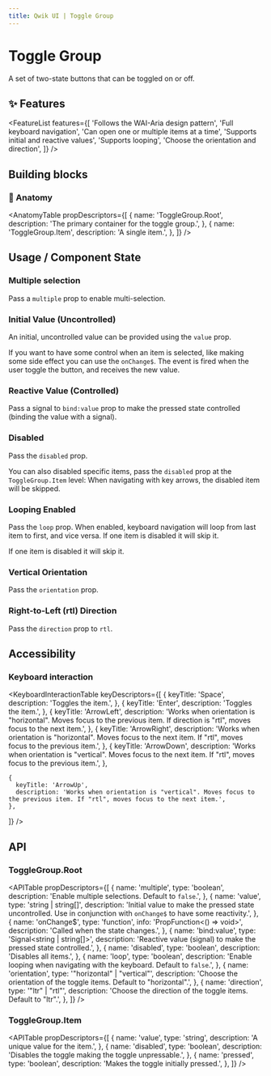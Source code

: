 ```yaml
---
title: Qwik UI | Toggle Group
---
```



<StatusBanner status={statusByComponent.headless.ToggleGroup} />

# Toggle Group

A set of two-state buttons that can be toggled on or off.

<Showcase name="hero" />

## ✨ Features

<FeatureList
  features={[
    'Follows the WAI-Aria design pattern',
    'Full keyboard navigation',
    'Can open one or multiple items at a time',
    'Supports initial and reactive values',
    'Supports looping',
    'Choose the orientation and direction',
  ]}
/>

## Building blocks

<CodeSnippet name="building-blocks" />

### 🎨 Anatomy

<AnatomyTable
  propDescriptors={[
    {
      name: 'ToggleGroup.Root',
      description: 'The primary container for the toggle group.',
    },
    {
      name: 'ToggleGroup.Item',
      description: 'A single item.',
    },
  ]}
/>

## Usage / Component State

### Multiple selection

Pass a `multiple` prop to enable multi-selection.

<Showcase name="multiple" />

### Initial Value (Uncontrolled)

An initial, uncontrolled value can be provided using the `value` prop.

<Showcase name="initialValue" />

If you want to have some control when an item is selected, like making some side effect you can use
the `onChange$`. The event is fired when the user toggle the button, and receives the new value.

<Showcase name="value" />

### Reactive Value (Controlled)

Pass a signal to `bind:value` prop to make the pressed state controlled (binding the value with a signal).

<Showcase name="value-bind" />

### Disabled

Pass the `disabled` prop.

<Showcase name="disabled" />

You can also disabled specific items, pass the `disabled` prop at the `ToggleGroup.Item` level:
When navigating with key arrows, the disabled item will be skipped.

<Showcase name="item-disabled-center" />

### Looping Enabled

Pass the `loop` prop. When enabled, keyboard navigation will loop from last item to first, and vice versa.
If one item is disabled it will skip it.

<Showcase name="loop" />

If one item is disabled it will skip it.

<Showcase name="loop-item-disabled" />

### Vertical Orientation

Pass the `orientation` prop.

<Showcase name="vertical" />

### Right-to-Left (rtl) Direction

Pass the `direction` prop to `rtl`.

<Showcase name="horizontal-rtl" />

## Accessibility

### Keyboard interaction

<KeyboardInteractionTable
  keyDescriptors={[
    {
      keyTitle: 'Space',
      description: 'Toggles the item.',
    },
    {
      keyTitle: 'Enter',
      description: 'Toggles the item.',
    },
    {
      keyTitle: 'ArrowLeft',
      description: 'Works when orientation is "horizontal". Moves focus to the previous item. If direction is "rtl", moves focus to the next item.',
    },
    {
      keyTitle: 'ArrowRight',
      description: 'Works when orientation is "horizontal". Moves focus to the next item. If "rtl", moves focus to the previous item.',
    },
    {
      keyTitle: 'ArrowDown',
      description: 'Works when orientation is "vertical". Moves focus to the next item. If "rtl", moves focus to the previous item.',
    },

    {
      keyTitle: 'ArrowUp',
      description: 'Works when orientation is "vertical". Moves focus to the previous item. If "rtl", moves focus to the next item.',
    },

]}
/>

## API

### ToggleGroup.Root

<APITable
  propDescriptors={[
    {
      name: 'multiple',
      type: 'boolean',
      description: 'Enable multiple selections. Default to `false`.',
    },
    {
      name: 'value',
      type: 'string | string[]',
      description:
        'Initial value to make the pressed state uncontrolled. Use in conjunction with `onChange$` to have some reactivity.',
    },
    {
      name: 'onChange$',
      type: 'function',
      info: 'PropFunction<() => void>',
      description: 'Called when the state changes.',
    },
    {
      name: 'bind:value',
      type: 'Signal<string | string[]>',
      description: 'Reactive value (signal) to make the pressed state controlled.',
    },
    {
      name: 'disabled',
      type: 'boolean',
      description: 'Disables all items.',
    },
    {
      name: 'loop',
      type: 'boolean',
      description:
        'Enable looping when navigating with the keyboard. Default to `false`.',
    },
    {
      name: 'orientation',
      type: '"horizontal" | "vertical"',
      description: 'Choose the orientation of the toggle items. Default to "horizontal".',
    },
    {
      name: 'direction',
      type: '"ltr" | "rtl"',
      description: 'Choose the direction of the toggle items. Default to "ltr".',
    },
  ]}
/>

### ToggleGroup.Item

<APITable
  propDescriptors={[
    {
      name: 'value',
      type: 'string',
      description: 'A unique value for the item.',
    },
    {
      name: 'disabled',
      type: 'boolean',
      description: 'Disables the toggle making the toggle unpressable.',
    },
    {
      name: 'pressed',
      type: 'boolean',
      description: 'Makes the toggle initially pressed.',
    },
  ]}
/>
